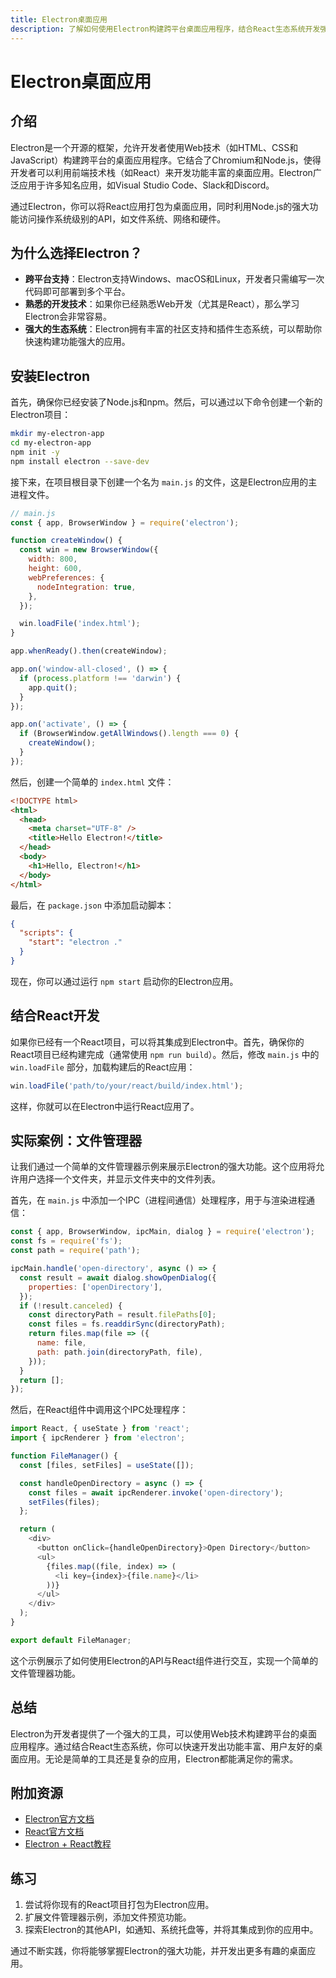 ```yaml
---
title: Electron桌面应用
description: 了解如何使用Electron构建跨平台桌面应用程序，结合React生态系统开发强大的桌面应用。
---
```


# Electron桌面应用

## 介绍

Electron是一个开源的框架，允许开发者使用Web技术（如HTML、CSS和JavaScript）构建跨平台的桌面应用程序。它结合了Chromium和Node.js，使得开发者可以利用前端技术栈（如React）来开发功能丰富的桌面应用。Electron广泛应用于许多知名应用，如Visual Studio Code、Slack和Discord。

通过Electron，你可以将React应用打包为桌面应用，同时利用Node.js的强大功能访问操作系统级别的API，如文件系统、网络和硬件。

## 为什么选择Electron？

- **跨平台支持**：Electron支持Windows、macOS和Linux，开发者只需编写一次代码即可部署到多个平台。
- **熟悉的开发技术**：如果你已经熟悉Web开发（尤其是React），那么学习Electron会非常容易。
- **强大的生态系统**：Electron拥有丰富的社区支持和插件生态系统，可以帮助你快速构建功能强大的应用。

## 安装Electron

首先，确保你已经安装了Node.js和npm。然后，可以通过以下命令创建一个新的Electron项目：

```bash
mkdir my-electron-app
cd my-electron-app
npm init -y
npm install electron --save-dev
```

接下来，在项目根目录下创建一个名为 `main.js` 的文件，这是Electron应用的主进程文件。

```javascript
// main.js
const { app, BrowserWindow } = require('electron');

function createWindow() {
  const win = new BrowserWindow({
    width: 800,
    height: 600,
    webPreferences: {
      nodeIntegration: true,
    },
  });

  win.loadFile('index.html');
}

app.whenReady().then(createWindow);

app.on('window-all-closed', () => {
  if (process.platform !== 'darwin') {
    app.quit();
  }
});

app.on('activate', () => {
  if (BrowserWindow.getAllWindows().length === 0) {
    createWindow();
  }
});
```

然后，创建一个简单的 `index.html` 文件：

```html
<!DOCTYPE html>
<html>
  <head>
    <meta charset="UTF-8" />
    <title>Hello Electron!</title>
  </head>
  <body>
    <h1>Hello, Electron!</h1>
  </body>
</html>
```

最后，在 `package.json` 中添加启动脚本：

```json
{
  "scripts": {
    "start": "electron ."
  }
}
```

现在，你可以通过运行 `npm start` 启动你的Electron应用。

## 结合React开发

如果你已经有一个React项目，可以将其集成到Electron中。首先，确保你的React项目已经构建完成（通常使用 `npm run build`）。然后，修改 `main.js` 中的 `win.loadFile` 部分，加载构建后的React应用：

```javascript
win.loadFile('path/to/your/react/build/index.html');
```

这样，你就可以在Electron中运行React应用了。

## 实际案例：文件管理器

让我们通过一个简单的文件管理器示例来展示Electron的强大功能。这个应用将允许用户选择一个文件夹，并显示文件夹中的文件列表。

首先，在 `main.js` 中添加一个IPC（进程间通信）处理程序，用于与渲染进程通信：

```javascript
const { app, BrowserWindow, ipcMain, dialog } = require('electron');
const fs = require('fs');
const path = require('path');

ipcMain.handle('open-directory', async () => {
  const result = await dialog.showOpenDialog({
    properties: ['openDirectory'],
  });
  if (!result.canceled) {
    const directoryPath = result.filePaths[0];
    const files = fs.readdirSync(directoryPath);
    return files.map(file => ({
      name: file,
      path: path.join(directoryPath, file),
    }));
  }
  return [];
});
```

然后，在React组件中调用这个IPC处理程序：

```javascript
import React, { useState } from 'react';
import { ipcRenderer } from 'electron';

function FileManager() {
  const [files, setFiles] = useState([]);

  const handleOpenDirectory = async () => {
    const files = await ipcRenderer.invoke('open-directory');
    setFiles(files);
  };

  return (
    <div>
      <button onClick={handleOpenDirectory}>Open Directory</button>
      <ul>
        {files.map((file, index) => (
          <li key={index}>{file.name}</li>
        ))}
      </ul>
    </div>
  );
}

export default FileManager;
```

这个示例展示了如何使用Electron的API与React组件进行交互，实现一个简单的文件管理器功能。

## 总结

Electron为开发者提供了一个强大的工具，可以使用Web技术构建跨平台的桌面应用程序。通过结合React生态系统，你可以快速开发出功能丰富、用户友好的桌面应用。无论是简单的工具还是复杂的应用，Electron都能满足你的需求。

## 附加资源

- [Electron官方文档](https://www.electronjs.org/docs)
- [React官方文档](https://reactjs.org/docs/getting-started.html)
- [Electron + React教程](https://www.electronjs.org/docs/tutorial/quick-start)

## 练习

1. 尝试将你现有的React项目打包为Electron应用。
2. 扩展文件管理器示例，添加文件预览功能。
3. 探索Electron的其他API，如通知、系统托盘等，并将其集成到你的应用中。

通过不断实践，你将能够掌握Electron的强大功能，并开发出更多有趣的桌面应用。